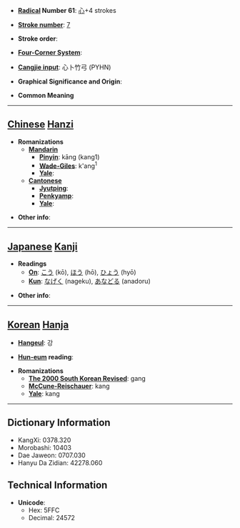 * '''[[Wiktionary:Chinese radical index| Radical]] Number 61''': [[Wiktionary:Chinese radical index 心|心]]+4 strokes

* '''[[Wiktionary:Chinese total strokes index|Stroke number]]''': [[Wiktionary:Chinese total strokes index 7|7]]

* '''Stroke order''': 

* '''[[Wiktionary:Chinese four corner index|Four-Corner System]]''': 

* '''[[Wiktionary:Chinese Cangjie index|Cangjie input]]''': 心卜竹弓 (PYHN)

* '''Graphical Significance and Origin''': 

* '''Common Meaning'''

----

== [[Chinese]] [[Hanzi]] ==

* '''Romanizations'''
** '''[[Mandarin]]'''
*** '''[[Pinyin]]''': kāng (kang1)
*** '''[[Wade-Giles]]''': k'ang<sup>1</sup>
*** '''[[Yale]]''': 
** '''[[Cantonese]]'''
*** '''[[Jyutping]]''':
*** '''[[Penkyamp]]''': 
*** '''[[Yale]]''': 

* '''Other info''': 

----

== [[Japanese]] [[Kanji]] ==

* '''Readings'''
** '''[[On]]''': [[こう]] (kō), [[ほう]] (hō), [[ひょう]] (hyō)
** '''[[Kun]]''': [[なげく]] (nageku), [[あなどる]] (anadoru)

* '''Other info''':  

----

== [[Korean]] [[Hanja]] ==

* '''[[Hangeul]]''': 강

* '''[[Hun-eum]] reading''': 

* '''Romanizations'''
** '''[[The 2000 South Korean Revised Romanization|The 2000 South Korean Revised]]''': gang
** '''[[McCune-Reischauer]]''': kang
** '''[[Yale]]''': kang

----

== Dictionary Information ==

* KangXi: 0378.320
* Morobashi: 10403
* Dae Jaweon: 0707.030
* Hanyu Da Zidian: 42278.060

== Technical Information ==

* '''Unicode''':
** Hex: 5FFC
** Decimal: 24572